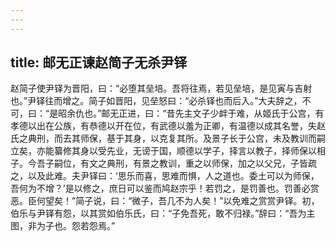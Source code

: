 ```yaml
---
---
---
```

title: 邮无正谏赵简子无杀尹铎
---


赵简子使尹铎为晋阳，曰：“必堕其垒培。吾将往焉，若见垒培，是见寅与吉射也。”尹铎往而增之。简子如晋阳，见垒怒曰：“必杀铎也而后入。”大夫辞之，不可，曰：“是昭余仇也。”邮无正进，曰：“昔先主文子少衅于难，从姬氏于公宫，有孝德以出在公族，有恭德以开在位，有武德以羞为正卿，有温德以成其名誉，失赵氏之典刑，而去其师保，基于其身，以克复其所。及景子长于公宫，未及教训而嗣立矣，亦能纂修其身以受先业，无谤于国，顺德以学子，择言以教子，择师保以相子。今吾子嗣位，有文之典刑，有景之教训，重之以师保，加之以父兄，子皆疏之，以及此难。夫尹铎曰：‘思乐而喜，思难而惧，人之道也。委土可以为师保，吾何为不增？’是以修之，庶日可以鉴而鸠赵宗乎！若罚之，是罚善也。罚善必赏恶。臣何望矣！”简子说，曰：“微子，吾几不为人矣！”以免难之赏赏尹铎。初，伯乐与尹铎有怨，以其赏如伯乐氏，曰：“子免吾死，敢不归禄。”辞曰：“吾为主图，非为子也。怨若怨焉。”

